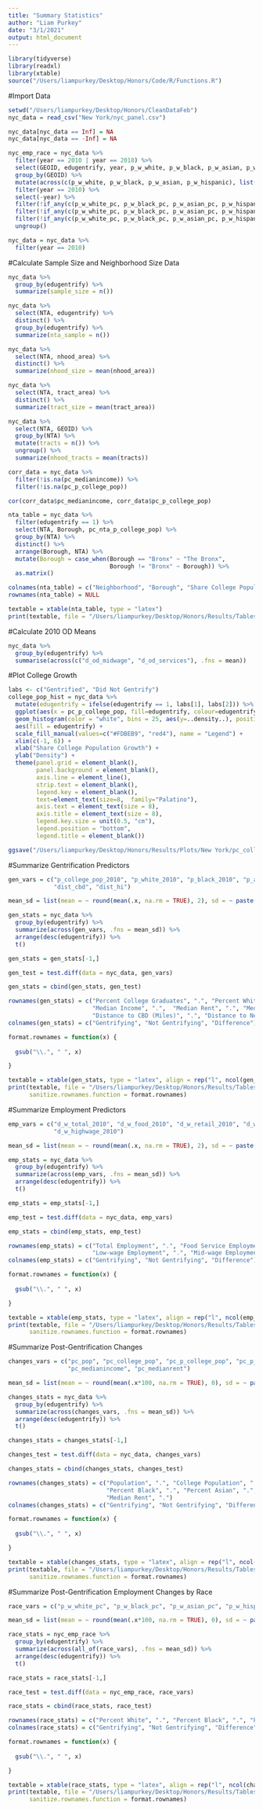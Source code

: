 ```yaml
---
title: "Summary Statistics"
author: "Liam Purkey"
date: "3/1/2021"
output: html_document
---
```


```r
library(tidyverse)
library(readxl)
library(xtable)
source("/Users/liampurkey/Desktop/Honors/Code/R/Functions.R")
```

#Import Data 

```r
setwd("/Users/liampurkey/Desktop/Honors/CleanDataFeb")
nyc_data = read_csv("New York/nyc_panel.csv")
```

```r
nyc_data[nyc_data == Inf] = NA
nyc_data[nyc_data == -Inf] = NA
```

```r
nyc_emp_race = nyc_data %>%
  filter(year == 2010 | year == 2018) %>%
  select(GEOID, edugentrify, year, p_w_white, p_w_black, p_w_asian, p_w_hispanic) %>%
  group_by(GEOID) %>%
  mutate(across(c(p_w_white, p_w_black, p_w_asian, p_w_hispanic), list(pc = ~ (dplyr::lead(.x, order_by = year) - .x)/.x))) %>%
  filter(year == 2010) %>%
  select(-year) %>%
  filter(!if_any(c(p_w_white_pc, p_w_black_pc, p_w_asian_pc, p_w_hispanic_pc), is.na)) %>%
  filter(!if_any(c(p_w_white_pc, p_w_black_pc, p_w_asian_pc, p_w_hispanic_pc), is.infinite)) %>%
  filter(!if_any(c(p_w_white_pc, p_w_black_pc, p_w_asian_pc, p_w_hispanic_pc), is.nan)) %>%
  ungroup()
```

```r
nyc_data = nyc_data %>%
  filter(year == 2010)
```

#Calculate Sample Size and Neighborhood Size Data

```r
nyc_data %>%
  group_by(edugentrify) %>%
  summarize(sample_size = n())
```

```r
nyc_data %>%
  select(NTA, edugentrify) %>%
  distinct() %>%
  group_by(edugentrify) %>%
  summarize(nta_sample = n())
```

```r
nyc_data %>%
  select(NTA, nhood_area) %>%
  distinct() %>%
  summarize(nhood_size = mean(nhood_area))
```

```r
nyc_data %>%
  select(NTA, tract_area) %>%
  distinct() %>%
  summarize(tract_size = mean(tract_area))
```

```r
nyc_data %>%
  select(NTA, GEOID) %>%
  group_by(NTA) %>%
  mutate(tracts = n()) %>%
  ungroup() %>%
  summarize(nhood_tracts = mean(tracts))
```

```r
corr_data = nyc_data %>%
  filter(!is.na(pc_medianincome)) %>%
  filter(!is.na(pc_p_college_pop))
```

```r
cor(corr_data$pc_medianincome, corr_data$pc_p_college_pop)
```

```r
nta_table = nyc_data %>%
  filter(edugentrify == 1) %>%
  select(NTA, Borough, pc_nta_p_college_pop) %>%
  group_by(NTA) %>%
  distinct() %>%
  arrange(Borough, NTA) %>%
  mutate(Borough = case_when(Borough == "Bronx" ~ "The Bronx",
                             Borough != "Bronx" ~ Borough)) %>%
  as.matrix()
```

```r
colnames(nta_table) = c("Neighborhood", "Borough", "Share College Populaton Growth")
rownames(nta_table) = NULL
```

```r
textable = xtable(nta_table, type = "latex")
print(textable, file = "/Users/liampurkey/Desktop/Honors/Results/Tables/New York/nta_table.tex", sanitize.text.function = function(x) x)
```

#Calculate 2010 OD Means

```r
nyc_data %>% 
  group_by(edugentrify) %>%
  summarise(across(c("d_od_midwage", "d_od_services"), .fns = mean))
```

#Plot College Growth 

```r
labs <- c("Gentrified", "Did Not Gentrify")
college_pop_hist = nyc_data %>%
  mutate(edugentrify = ifelse(edugentrify == 1, labs[1], labs[2])) %>%
  ggplot(aes(x = pc_p_college_pop, fill=edugentrify, colour=edugentrify)) +
  geom_histogram(color = "white", bins = 25, aes(y=..density..), position = "stack") +
  aes(fill = edugentrify) +
  scale_fill_manual(values=c("#FDBEB9", "red4"), name = "Legend") + 
  xlim(c(-1, 6)) +
  xlab("Share College Population Growth") + 
  ylab("Density") +
  theme(panel.grid = element_blank(),
        panel.background = element_blank(),
        axis.line = element_line(),
        strip.text = element_blank(),
        legend.key = element_blank(),
        text=element_text(size=8,  family="Palatino"),
        axis.text = element_text(size = 8),
        axis.title = element_text(size = 8),
        legend.key.size = unit(0.5, "cm"),
        legend.position = "bottom",
        legend.title = element_blank())
```

```r
ggsave("/Users/liampurkey/Desktop/Honors/Results/Plots/New York/pc_college.png", width = 6, height = 4)
```

#Summarize Gentrification Predictors

```r
gen_vars = c("p_college_pop_2010", "p_white_2010", "p_black_2010", "p_asian_2010", "p_hispanic_2010", "medianincome_2010", "medianrent_2010", "medianhomevalue_2010",
             "dist_cbd", "dist_hi")

mean_sd = list(mean = ~ round(mean(.x, na.rm = TRUE), 2), sd = ~ paste("(", round(sd(.x, na.rm = TRUE), 2), ")", sep = "") )
```

```r
gen_stats = nyc_data %>%
  group_by(edugentrify) %>%
  summarize(across(gen_vars, .fns = mean_sd)) %>%
  arrange(desc(edugentrify)) %>%
  t() 
```

```r
gen_stats = gen_stats[-1,]
```

```r
gen_test = test.diff(data = nyc_data, gen_vars)
```

```r
gen_stats = cbind(gen_stats, gen_test)
```

```r
rownames(gen_stats) = c("Percent College Graduates", ".", "Percent White", ".", "Percent Black", ".", "Percent Asian", ".", "Percent Hispanic", ".",
                        "Median Income", ".",  "Median Rent", ".", "Median Home Value", ".", 
                        "Distance to CBD (Miles)", ".", "Distance to Nearest", "High-Income Tract")
colnames(gen_stats) = c("Gentrifying", "Not Gentrifying", "Difference")
```

```r
format.rownames = function(x) {
  
  gsub("\\.", " ", x)

}
```

```r
textable = xtable(gen_stats, type = "latex", align = rep("l", ncol(gen_stats) + 1))
print(textable, file = "/Users/liampurkey/Desktop/Honors/Results/Tables/SumStats/Gen.tex", sanitize.text.function = function(x) x, 
      sanitize.rownames.function = format.rownames)
```

#Summarize Employment Predictors 

```r
emp_vars = c("d_w_total_2010", "d_w_food_2010", "d_w_retail_2010", "d_w_manufacturing_2010", "d_w_lowwage_2010", "d_w_midwage_2010",
             "d_w_highwage_2010")

mean_sd = list(mean = ~ round(mean(.x, na.rm = TRUE), 2), sd = ~ paste("(", round(sd(.x, na.rm = TRUE), 2), ")", sep = "") )
```

```r
emp_stats = nyc_data %>%
  group_by(edugentrify) %>%
  summarize(across(emp_vars, .fns = mean_sd)) %>%
  arrange(desc(edugentrify)) %>%
  t() 
```

```r
emp_stats = emp_stats[-1,]
```

```r
emp_test = test.diff(data = nyc_data, emp_vars)
```

```r
emp_stats = cbind(emp_stats, emp_test)
```

```r
rownames(emp_stats) = c("Total Employment", ".", "Food Service Employment", ".", "Retail Employment", ".", "Manufacturing Employment", ".",
                        "Low-wage Employment", ".", "Mid-wage Employment", ".", "High-wage Employment", ".")
colnames(emp_stats) = c("Gentrifying", "Not Gentrifying", "Difference")
```

```r
format.rownames = function(x) {
  
  gsub("\\.", " ", x)

}
```

```r
textable = xtable(emp_stats, type = "latex", align = rep("l", ncol(emp_stats) + 1))
print(textable, file = "/Users/liampurkey/Desktop/Honors/Results/Tables/SumStats/Emp.tex", sanitize.text.function = function(x) x, 
      sanitize.rownames.function = format.rownames)
```

#Summarize Post-Gentrification Changes 

```r
changes_vars = c("pc_pop", "pc_college_pop", "pc_p_college_pop", "pc_p_white", "pc_p_black", "pc_p_asian", "pc_p_hispanic", 
                 "pc_medianincome", "pc_medianrent")

mean_sd = list(mean = ~ round(mean(.x*100, na.rm = TRUE), 0), sd = ~ paste("(", round(sd(.x*100, na.rm = TRUE), 0), ")", sep = "") )
```

```r
changes_stats = nyc_data %>%
  group_by(edugentrify) %>%
  summarize(across(changes_vars, .fns = mean_sd)) %>%
  arrange(desc(edugentrify)) %>%
  t() 
```

```r
changes_stats = changes_stats[-1,]
```

```r
changes_test = test.diff(data = nyc_data, changes_vars)
```

```r
changes_stats = cbind(changes_stats, changes_test)
```

```r
rownames(changes_stats) = c("Population", ".", "College Population", ".", "Percent College", ".", "Percent White", ".", 
                            "Percent Black", ".", "Percent Asian", ".", "Percent Hispanic", ".", "Median Income", ".",
                            "Median Rent", ".")
colnames(changes_stats) = c("Gentrifying", "Not Gentrifying", "Difference")
```

```r
format.rownames = function(x) {
  
  gsub("\\.", " ", x)

}
```

```r
textable = xtable(changes_stats, type = "latex", align = rep("l", ncol(changes_stats) + 1))
print(textable, file = "/Users/liampurkey/Desktop/Honors/Results/Tables/SumStats/Changes.tex", sanitize.text.function = function(x) x, 
      sanitize.rownames.function = format.rownames)
```

#Summarize Post-Gentrification Employment Changes by Race 

```r
race_vars = c("p_w_white_pc", "p_w_black_pc", "p_w_asian_pc", "p_w_hispanic_pc")

mean_sd = list(mean = ~ round(mean(.x*100, na.rm = TRUE), 0), sd = ~ paste("(", round(sd(.x*100, na.rm = TRUE), 0), ")", sep = "") )
```

```r
race_stats = nyc_emp_race %>%
  group_by(edugentrify) %>%
  summarize(across(all_of(race_vars), .fns = mean_sd)) %>%
  arrange(desc(edugentrify)) %>%
  t() 
```

```r
race_stats = race_stats[-1,]
```

```r
race_test = test.diff(data = nyc_emp_race, race_vars)
```

```r
race_stats = cbind(race_stats, race_test)
```

```r
rownames(race_stats) = c("Percent White", ".", "Percent Black", ".", "Percent Asian", ".", "Percent Hispanic", ".")
colnames(race_stats) = c("Gentrifying", "Not Gentrifying", "Difference")
```

```r
format.rownames = function(x) {
  
  gsub("\\.", " ", x)

}
```

```r
textable = xtable(race_stats, type = "latex", align = rep("l", ncol(changes_stats) + 1))
print(textable, file = "/Users/liampurkey/Desktop/Honors/Results/Tables/SumStats/EmpRace.tex", sanitize.text.function = function(x) x, 
      sanitize.rownames.function = format.rownames)
```











